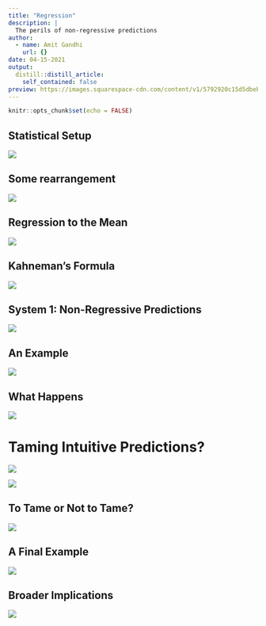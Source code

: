 ```yaml
---
title: "Regression"
description: |
  The perils of non-regressive predictions
author:
  - name: Amit Gandhi
    url: {}
date: 04-15-2021
output:
  distill::distill_article:
    self_contained: false
preview: https://images.squarespace-cdn.com/content/v1/5792920c15d5dbebc9ce0197/1554555813287-5LEJMAZAJORUKTAIP1YD/ke17ZwdGBToddI8pDm48kJX8umODPpYitMJ4DARYOhVZw-zPPgdn4jUwVcJE1ZvWQUxwkmyExglNqGp0IvTJZUJFbgE-7XRK3dMEBRBhUpzu_709Se0fJeITSQR9xhc4qhCjWIeMi_K193vnPQ-mHjHJzwoeYxW5KTxULyrkYw0/diagram+based+table.jpg
---
```



```r
knitr::opts_chunk$set(echo = FALSE)
```

## Statistical Setup

![](reg2.png)

## Some rearrangement

![](reg3.png)

## Regression to the Mean

![](reg4.png)

## Kahneman's Formula

![](reg5.png)

## System 1: Non-Regressive Predictions

![](reg6.png)



## An Example

![](test0.png)

## What Happens

![](test1.png)

# Taming Intuitive Predictions?

![](reg23.png)

![](reg24.png)


## To Tame or Not to Tame?

![](test2.png)

## A Final Example

![](test3.png)

## Broader Implications

![](test6.png)